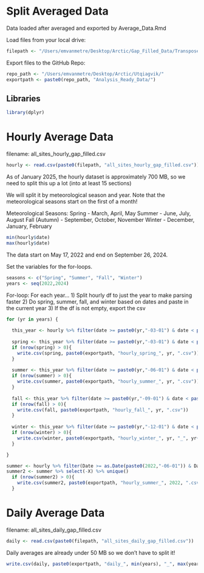 # Split Averaged Data

Data loaded after averaged and exported by Average_Data.Rmd

Load files from your local drive:
```r
filepath <- "/Users/emvanmetre/Desktop/Arctic/Gap_Filled_Data/Transposed/"
```

Export files to the GitHub Repo:
```r
repo_path <- "/Users/emvanmetre/Desktop/Arctic/Utqiagvik/"
exportpath <- paste0(repo_path, "Analysis_Ready_Data/")
```

## Libraries
```r
library(dplyr)
```


# Hourly Average Data
filename: all_sites_hourly_gap_filled.csv

```r
hourly <- read.csv(paste0(filepath, "all_sites_hourly_gap_filled.csv"))
```

As of January 2025, the hourly dataset is approximately 700 MB, so we need to split this up a lot (into at least 15 sections)

We will split it by meteorological season and year. Note that the meteorological seasons start on the first of a month!

Meteorological Seasons:
Spring - March, April, May 
Summer - June, July, August
Fall (Autumn) - September, October, November
Winter - December, January, February

```r
min(hourly$date)
max(hourly$date)
```
The data start on May 17, 2022 and end on September 26, 2024.

Set the variables for the for-loops.
```r
seasons <- c("Spring", "Summer", "Fall", "Winter")
years <- seq(2022,2024)
```


For-loop:
For each year...
1) Split hourly df to just the year to make parsing faster
2) Do spring, summer, fall, and winter based on dates and paste in the current year
3) If the df is not empty, export the csv
```r
for (yr in years) {
  
  this_year <- hourly %>% filter(date >= paste0(yr,"-03-01") & date < paste0(yr+1,"-03-01"))
  
  spring <- this_year %>% filter(date >= paste0(yr,"-03-01") & date < paste0(yr,"-06-01")) %>% select(-X) %>% unique()
  if (nrow(spring) > 0){
    write.csv(spring, paste0(exportpath, "hourly_spring_", yr, ".csv"))
  }
  
  summer <- this_year %>% filter(date >= paste0(yr,"-06-01") & date < paste0(yr,"-09-01")) %>% select(-X) %>% unique()
  if (nrow(summer) > 0){
    write.csv(summer, paste0(exportpath, "hourly_summer_", yr, ".csv"))
  }
  
  fall <- this_year %>% filter(date >= paste0(yr,"-09-01") & date < paste0(yr,"-12-01")) %>% select(-X) %>% unique()
  if (nrow(fall) > 0){
    write.csv(fall, paste0(exportpath, "hourly_fall_", yr, ".csv"))
  }
  
  winter <- this_year %>% filter(date >= paste0(yr,"-12-01") & date < paste0(yr+1,"-03-01")) %>% select(-X) %>% unique()
  if (nrow(winter) > 0){
    write.csv(winter, paste0(exportpath, "hourly_winter_", yr, "_", yr+1, ".csv"))
  }

}

```

```r
summer <- hourly %>% filter(Date >= as.Date(paste0(2022,"-06-01")) & Date < as.Date(paste0(2022,"-09-01")))
summer2 <- summer %>% select(-X) %>% unique()
  if (nrow(summer2) > 0){
    write.csv(summer2, paste0(exportpath, "hourly_summer_", 2022, ".csv"))
  }
```


# Daily Average Data
filename: all_sites_daily_gap_filled.csv

```r
daily <- read.csv(paste0(filepath, "all_sites_daily_gap_filled.csv"))
```

Daily averages are already under 50 MB so we don't have to split it!

```r
write.csv(daily, paste0(exportpath, "daily_", min(years), "_", max(years), ".csv"))
```


